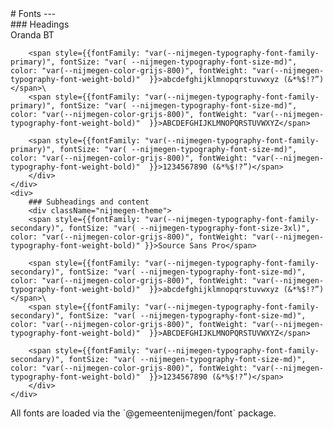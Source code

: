 
<Meta title="foundations/typography/Developer documentation"/>
# Fonts
---

<div style={{display: "grid", gridTemplateColumns: "1fr 1fr"}}>
    <div>
        ### Headings
        <div className="nijmegen-theme utrecht-html">
        <span style={{fontFamily: "var(--nijmegen-typography-font-family-primary)", fontSize: "var( --nijmegen-typography-font-size-3xl)", color: "var(--nijmegen-color-grijs-800)", fontWeight: "var(--nijmegen-typography-font-weight-bold)" }}>Oranda BT</span>

        <span style={{fontFamily: "var(--nijmegen-typography-font-family-primary)", fontSize: "var( --nijmegen-typography-font-size-md)", color: "var(--nijmegen-color-grijs-800)", fontWeight: "var(--nijmegen-typography-font-weight-bold)"  }}>abcdefghijklmnopqrstuvwxyz (&*%$!?”)</span>\
        <span style={{fontFamily: "var(--nijmegen-typography-font-family-primary)", fontSize: "var( --nijmegen-typography-font-size-md)", color: "var(--nijmegen-color-grijs-800)", fontWeight: "var(--nijmegen-typography-font-weight-bold)"  }}>ABCDEFGHIJKLMNOPQRSTUVWXYZ</span>

        <span style={{fontFamily: "var(--nijmegen-typography-font-family-primary)", fontSize: "var( --nijmegen-typography-font-size-md)", color: "var(--nijmegen-color-grijs-800)", fontWeight: "var(--nijmegen-typography-font-weight-bold)"  }}>1234567890 (&*%$!?”)</span>
        </div>
    </div>
    <div>
        ### Subheadings and content 
        <div className="nijmegen-theme">
        <span style={{fontFamily: "var(--nijmegen-typography-font-family-secondary)", fontSize: "var( --nijmegen-typography-font-size-3xl)", color: "var(--nijmegen-color-grijs-800)", fontWeight: "var(--nijmegen-typography-font-weight-bold)" }}>Source Sans Pro</span>

        <span style={{fontFamily: "var(--nijmegen-typography-font-family-secondary)", fontSize: "var( --nijmegen-typography-font-size-md)", color: "var(--nijmegen-color-grijs-800)", fontWeight: "var(--nijmegen-typography-font-weight-bold)"  }}>abcdefghijklmnopqrstuvwxyz (&*%$!?”)</span>\
        <span style={{fontFamily: "var(--nijmegen-typography-font-family-secondary)", fontSize: "var( --nijmegen-typography-font-size-md)", color: "var(--nijmegen-color-grijs-800)", fontWeight: "var(--nijmegen-typography-font-weight-bold)"  }}>ABCDEFGHIJKLMNOPQRSTUVWXYZ</span>

        <span style={{fontFamily: "var(--nijmegen-typography-font-family-secondary)", fontSize: "var( --nijmegen-typography-font-size-md)", color: "var(--nijmegen-color-grijs-800)", fontWeight: "var(--nijmegen-typography-font-weight-bold)"  }}>1234567890 (&*%$!?”)</span>
        </div>
    </div>
</div>
All fonts are loaded via the `@gemeentenijmegen/font` package.
